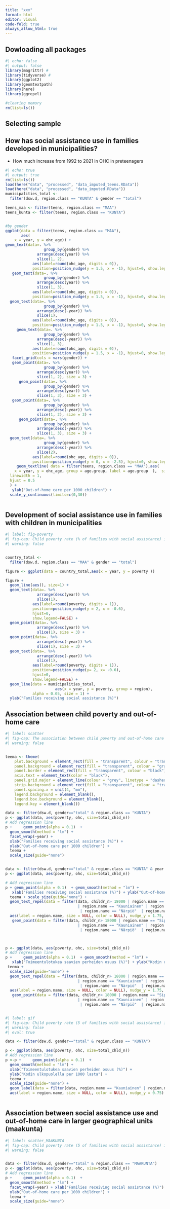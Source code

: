 ```yaml
---
title: "xxx"
format: html
editor: visual
code-fold: true
always_allow_html: true
---
```


## Dowloading all packages

```r
#| echo: false
#| output: false
library(magrittr) #
library(tidyverse) #
library(ggplot2)
library(geomtextpath)
library(here)
library(ggrepel)

#clearing memory
rm(list=ls())


```

## Selecting sample

## How has social assistance use in families developed in municipalities?

-   How much increase from 1992 to 2021 in OHC in preteenagers

```r
#| echo: true
#| output: true
rm(list=ls())
load(here("data", "processed", "data_imputed_teens.RData"))
load(here("data", "processed", "data_imputed.RData"))
municipalities_total <-  
  filter(dsw.d, region.class == "KUNTA" & gender == "total")

teens_maa <- filter(teens, region.class == "MAA")
teens_kunta <- filter(teens, region.class == "KUNTA")


#by gender
ggplot(data = filter(teens, region.class == "MAA"),
       aes(
    x = year, y = ohc_age)) +
geom_text(data=. %>% 
                 group_by(gender) %>% 
              arrange(desc(year)) %>% 
              slice(1, 2), 
            aes(label=round(ohc_age, digits = 0)), 
            position=position_nudge(y = 1.5, x = -1), hjust=0, show.legend=FALSE) + 
   geom_text(data=. %>% 
                 group_by(gender) %>% 
              arrange(desc(year)) %>% 
              slice(1, 3), 
            aes(label=round(ohc_age, digits = 0)), 
            position=position_nudge(y = 1.5, x = -1), hjust=0, show.legend=FALSE) + 
  geom_text(data=. %>% 
                 group_by(gender) %>% 
              arrange(desc(-year)) %>% 
              slice(1), 
            aes(label=round(ohc_age, digits = 0)), 
            position=position_nudge(y = 1.5, x = -1), hjust=0, show.legend=FALSE)  +  
     geom_text(data=. %>% 
                 group_by(gender) %>% 
              arrange(desc(-year)) %>% 
              slice(1, 3), 
            aes(label=round(ohc_age, digits = 0)), 
            position=position_nudge(y = 1.5, x = -1), hjust=0, show.legend=FALSE)  +  
   facet_grid(cols = vars(gender)) +   
   geom_point(data=. %>% 
                 group_by(gender) %>% 
              arrange(desc(year)) %>% 
              slice(1, 2), size = 3) + 
      geom_point(data=. %>% 
                 group_by(gender) %>% 
              arrange(desc(year)) %>% 
              slice(1, 3), size = 3) + 
   geom_point(data=. %>% 
                 group_by(gender) %>% 
              arrange(desc(-year)) %>% 
              slice(1, 2), size = 3) +
      geom_point(data=. %>% 
                 group_by(gender) %>% 
              arrange(desc(-year)) %>% 
              slice(1, 3), size = 3) +
  geom_text(data=. %>% 
                 group_by(gender) %>% 
              arrange(desc(-year)) %>% 
              slice(2), 
            aes(label=round(ohc_age, digits = 0)), 
            position=position_nudge(y = 0, x = -2.5), hjust=0, show.legend=FALSE) +  
     geom_textline( data = filter(teens, region.class == "MAA"),aes(
    x = year, y = ohc_age, group = age.group, label = age.group  ),  size = 4,
  linewidth = 1,
  hjust = 0.5
  ) + 
   ylab("Out-of-home care per 1000 children") +
  scale_y_continuous(limits=c(0,30))



```

## Development of social assistance use in families with children in municipalities

```r
#| label: fig-poverty
#| fig-cap: Child poverty rate (% of families with social assistance) in Finnish municipalities between 1992 and 2021.
#| warning: false 


country_total <-  
  filter(dsw.d, region.class == "MAA" & gender == "total")

figure <- ggplot(data = country_total,aes(x = year, y = poverty )) 

figure +
  geom_line(aes(), size=1) +
  geom_text(data=. %>% 
              arrange(desc(year)) %>% 
              slice(1), 
            aes(label=round(poverty, digits = 1)), 
            position=position_nudge(y = 2, x = -0.6), 
            hjust=0, 
            show.legend=FALSE) + 
  geom_point(data=. %>% 
              arrange(desc(year)) %>% 
              slice(1), size = 3) + 
  geom_point(data=. %>% 
              arrange(desc(-year)) %>% 
              slice(1), size = 3) + 
  geom_text(data=. %>% 
              arrange(desc(-year)) %>% 
              slice(1), 
            aes(label=round(poverty, digits = 1)), 
            position=position_nudge(y= 2, x= -0.6), 
            hjust=0, 
            show.legend=FALSE) + 
  geom_line(data = municipalities_total, 
                      aes(x = year, y = poverty, group = region), 
            alpha = 0.05, size = 1) + 
  ylab("Families receiving social assistance (%)") 

```

## Association between child poverty and out-of-home care

```r
#| label: scatter
#| fig-cap: The association between child poverty and out-of-home care placement rates in Finnish municipalities in 1992 - 2021
#| warning: false 


teema <- theme(
    plot.background = element_rect(fill = "transparent", colour = "transparent"),
    panel.background = element_rect(fill = "transparent", colour = "gray"),
    panel.border = element_rect(fill = "transparent", colour = "black"),
    axis.text = element_text(color = "black"),
    panel.grid.major = element_line(colour = "grey", linetype = "dashed"),
    strip.background = element_rect(fill = "transparent", colour = "transparent"),
    panel.spacing.x = unit(4, "mm"),
    legend.background = element_blank(),
    legend.box.background = element_blank(),
    legend.key = element_blank())

data <- filter(dsw.d, gender=="total" & region.class == "KUNTA")
p <- ggplot(data, aes(poverty, ohc, size=total_chld_n))
# Add regression line
p +     geom_point(alpha = 0.1)  + 
  geom_smooth(method = "lm") +
  facet_wrap(~year) + 
  xlab("Families receiving social assistance (%)") + 
  ylab("Out-of-home care per 1000 children") +
  teema + 
  scale_size(guide="none") 


data <- filter(dsw.d, gender=="total" & region.class == "KUNTA" & year == 2020)
p <- ggplot(data, aes(poverty, ohc, size=total_chld_n))

# Add regression line
p + geom_point(alpha = 0.1)  + geom_smooth(method = "lm") +
   xlab("Families receiving social assistance (%)") + ylab("Out-of-home care per 1000 children") +
  teema + scale_size(guide="none") +
  geom_text_repel(data = filter(data, childr_n> 18000 | region.name == "Sipoo" | region.name == "Lieksa"
                                | region.name == "Kauniainen" | region.name == "Lieto"
                                 | region.name == "Närpiö"  | region.name == "Kemi"), 
  aes(label = region.name, size = NULL, color = NULL), nudge_y = 1.75, box.padding = 0.5, max.overlaps = Inf) + 
   geom_point(data = filter(data, childr_n> 18000 | region.name == "Sipoo" | region.name == "Lieksa"
                                | region.name == "Kauniainen" | region.name == "Lieto"
                                 | region.name == "Närpiö"  | region.name == "Kemi"), color = "grey50")



p <- ggplot(data, aes(poverty, ohc, size=total_chld_n))
# Add regression line
p +     geom_point(alpha = 0.1)  + geom_smooth(method = "lm") +
   xlab("Toimeentulotukea saavien perheiden osuus (%)") + ylab("Kodin ulkopuolella per 1000 lasta") +
 teema + 
  scale_size(guide="none") +
  geom_text_repel(data = filter(data, childr_n> 18000 | region.name == "Sipoo" | region.name == "Lieksa"
                                | region.name == "Kauniainen" | region.name == "Lieto"
                                 | region.name == "Närpiö"  | region.name == "Kemi"), 
  aes(label = region.name, size = NULL, color = NULL), nudge_y = 1.75, box.padding = 0.5, max.overlaps = Inf) + 
   geom_point(data = filter(data, childr_n> 18000 | region.name == "Sipoo" | region.name == "Lieksa"
                                | region.name == "Kauniainen" | region.name == "Lieto"
                                 | region.name == "Närpiö"  | region.name == "Kemi"), color = "grey50")



```

```r
#| label: gif
#| fig-cap: Child poverty rate (5 of families with social assistance) in Finnish municipalities between 1992 and 2020.
#| warning: false 
#| eval: true

data <- filter(dsw.d, gender=="total" & region.class == "KUNTA")

p <- ggplot(data, aes(poverty, ohc, size=total_chld_n))
# Add regression line
p <-p +     geom_point(alpha = 0.1)  + 
  geom_smooth(method = "lm") +
  xlab("Toimeentulotukea saavien perheiden osuus (%)") + 
  ylab("Kodin ulkopuolella per 1000 lasta") +
  teema + 
  scale_size(guide="none") +
  geom_label(data = filter(data, region.name == "Kauniainen" | region.name == "Vantaa"), 
  aes(label = region.name, size = NULL, color = NULL), nudge_y = 0.75)



```

## Association between social assistance use and out-of-home care in larger geographical units (maakunta)

```r
#| label: scatter_MAAKUNTA
#| fig-cap: Child poverty rate (5 of families with social assistance) in Finnish municipalities between 1992 and 2020.
#| warning: false 


data <- filter(dsw.d, gender=="total" & region.class == "MAAKUNTA")
p <- ggplot(data, aes(poverty, ohc, size=total_chld_n))
# Add regression line
p +     geom_point(alpha = 0.1)  + 
  geom_smooth(method = "lm") +
  facet_wrap(~year) + xlab("Families receiving social assistance (%)") + 
  ylab("Out-of-home care per 1000 children") +
  teema + 
  scale_size(guide="none")

```
